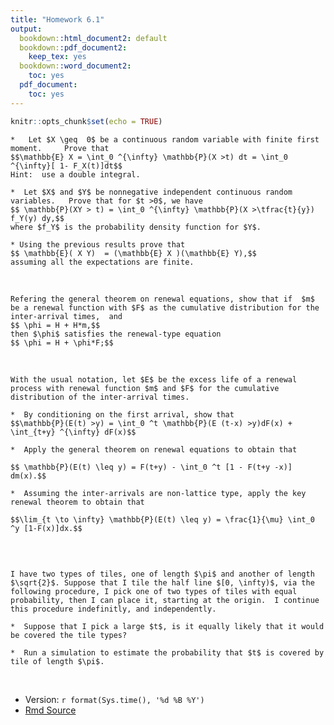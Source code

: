 ```yaml
---
title: "Homework 6.1"
output:
  bookdown::html_document2: default
  bookdown::pdf_document2:
    keep_tex: yes
  bookdown::word_document2:
    toc: yes
  pdf_document:
    toc: yes
---
```



```r
knitr::opts_chunk$set(echo = TRUE)
```


```exercise


*   Let $X \geq  0$ be a continuous random variable with finite first moment.     Prove that
$$\mathbb{E} X = \int_0 ^{\infty} \mathbb{P}(X >t) dt = \int_0 ^{\infty}[ 1- F_X(t)]dt$$
Hint:  use a double integral.  

*  Let $X$ and $Y$ be nonnegative independent continuous random variables.   Prove that for $t >0$, we have
$$ \mathbb{P}(XY > t) = \int_0 ^{\infty} \mathbb{P}(X >\tfrac{t}{y}) f_Y(y) dy,$$
where $f_Y$ is the probability density function for $Y$.   

* Using the previous results prove that
$$ \mathbb{E}( X Y)  = (\mathbb{E} X )(\mathbb{E} Y),$$
assuming all the expectations are finite.  
```

<br>

```exercise
Refering the general theorem on renewal equations, show that if  $m$ be a renewal function with $F$ as the cumulative distribution for the inter-arrival times,  and 
$$ \phi = H + H*m,$$
then $\phi$ satisfies the renewal-type equation
$$ \phi = H + \phi*F;$$
```

<br>

```exercise
With the usual notation, let $E$ be the excess life of a renewal process with renewal function $m$ and $F$ for the cumulative distribution of the inter-arrival times.

*  By conditioning on the first arrival, show that
$$\mathbb{P}(E(t) >y) = \int_0 ^t \mathbb{P}(E (t-x) >y)dF(x) + \int_{t+y} ^{\infty} dF(x)$$

*  Apply the general theorem on renewal equations to obtain that

$$ \mathbb{P}(E(t) \leq y) = F(t+y) - \int_0 ^t [1 - F(t+y -x)] dm(x).$$
  
*  Assuming the inter-arrivals are non-lattice type, apply the key  
renewal theorem to obtain that 

$$\lim_{t \to \infty} \mathbb{P}(E(t) \leq y) = \frac{1}{\mu} \int_0 ^y [1-F(x)]dx.$$
  
```
<br>

```exercise
I have two types of tiles, one of length $\pi$ and another of length $\sqrt{2}$. Suppose that I tile the half line $[0, \infty)$, via the following procedure, I pick one of two types of tiles with equal probability, then I can place it, starting at the origin.  I continue this procedure indefinitly, and independently.

*  Suppose that I pick a large $t$, is it equally likely that it would be covered the tile types?
  
*  Run a simulation to estimate the probability that $t$ is covered by tile of length $\pi$.  
```



<br>

*  Version: `r format(Sys.time(), '%d %B %Y')`
* [Rmd Source](https://tsoo-math.github.io/ucl/QHW6.Rmd)


